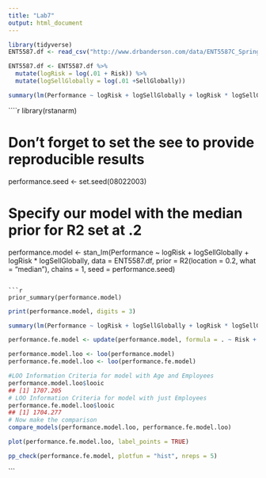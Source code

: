 ```yaml
---
title: "Lab7"
output: html_document
---
```


```r
library(tidyverse)
ENT5587.df <- read_csv("http://www.drbanderson.com/data/ENT5587C_Spring2018.csv")
```

```r
ENT5587.df <- ENT5587.df %>% 
  mutate(logRisk = log(.01 + Risk)) %>%
  mutate(logSellGlobally = log(.01 +SellGlobally))

summary(lm(Performance ~ logRisk + logSellGlobally + logRisk * logSellGlobally, data = ENT5587.df))$r.squared
```
````r
library(rstanarm)

# Don't forget to set the see to provide reproducible results
performance.seed <- set.seed(08022003)

# Specify our model with the median prior for R2 set at .2
performance.model <- stan_lm(Performance ~ logRisk + logSellGlobally + logRisk * logSellGlobally, data = ENT5587.df,
                             prior = R2(location = 0.2, what = "median"), 
                             chains = 1, seed = performance.seed)
```

```r
prior_summary(performance.model)
```

```r
print(performance.model, digits = 3)
```

```r
summary(lm(Performance ~ logRisk + logSellGlobally + logRisk * logSellGlobally, data = ENT5587.df))
```

```r
performance.fe.model <- update(performance.model, formula = . ~ Risk + SellGlobally)
```

```r
performance.model.loo <- loo(performance.model)
performance.fe.model.loo <- loo(performance.fe.model)

#LOO Information Criteria for model with Age and Employees
performance.model.loo$looic
## [1] 1707.205
# LOO Information Criteria for model with just Employees
performance.fe.model.loo$looic
## [1] 1704.277
# Now make the comparison
compare_models(performance.model.loo, performance.fe.model.loo)
```

```r
plot(performance.fe.model.loo, label_points = TRUE)
```

```r
pp_check(performance.fe.model, plotfun = "hist", nreps = 5)
```
```

